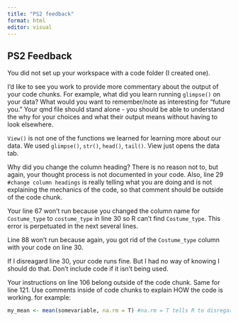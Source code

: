 ```yaml
---
title: "PS2 feedback"
format: html
editor: visual
---
```


## PS2 Feedback

You did not set up your workspace with a code folder (I created one).

I'd like to see you work to provide more commentary about the output of your code chunks. For example, what did you learn running `glimpse()` on your data? What would you want to remember/note as interesting for "future you." Your qmd file should stand alone - you should be able to understand the why for your choices and what their output means without having to look elsewhere.

`View()` is not one of the functions we learned for learning more about our data. We used `glimpse()`, `str()`, `head()`, `tail()`. View just opens the data tab.

Why did you change the column heading? There is no reason not to, but again, your thought process is not documented in your code.  Also, line 29 `#change column headings` is really telling what you are doing and is not explaining the mechanics of the code, so that comment should be outside of the code chunk.

Your line 67 won't run because you changed the column name for `Costume_type` to `costume_type` in line 30 so R can't find `Costume_type`. This error is perpetuated in the next several lines. 

Line 88 won't run because again, you got rid of the `Costume_type` column with your code on line 30.

If I disreagard line 30, your code runs fine. But I had no way of knowing I should do that. Don't include code if it isn't being used.

Your instructions on line 106 belong outside of the code chunk. Same for line 121. Use comments inside of code chunks to explain HOW the code is working. for example:

```r
my_mean <- mean(somevariable, na.rm = T) #na.rm = T tells R to disregard cases that are NA
```

